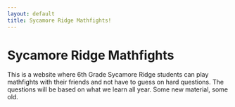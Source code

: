 ```yaml
---
layout: default
title: Sycamore Ridge Mathfights!
---
```


# Sycamore Ridge Mathfights

This is a website where 6th Grade Sycamore Ridge students can play mathfights with their friends and not have to guess on hard questions.  The questions will be based on what we learn all year.  Some new material, some old.

